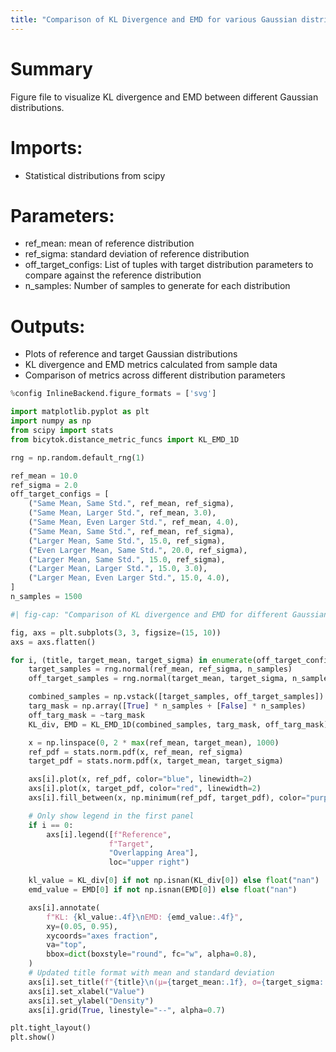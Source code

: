 ```yaml
---
title: "Comparison of KL Divergence and EMD for various Gaussian distributions"
---
```


# Summary
Figure file to visualize KL divergence and EMD between different Gaussian distributions.

# Imports:
- Statistical distributions from scipy

# Parameters:
- ref_mean: mean of reference distribution
- ref_sigma: standard deviation of reference distribution
- off_target_configs: List of tuples with target distribution parameters to compare against the reference distribution
- n_samples: Number of samples to generate for each distribution

# Outputs:
- Plots of reference and target Gaussian distributions
- KL divergence and EMD metrics calculated from sample data
- Comparison of metrics across different distribution parameters

```python
%config InlineBackend.figure_formats = ['svg']

import matplotlib.pyplot as plt
import numpy as np
from scipy import stats
from bicytok.distance_metric_funcs import KL_EMD_1D

rng = np.random.default_rng(1)

ref_mean = 10.0
ref_sigma = 2.0
off_target_configs = [
    ("Same Mean, Same Std.", ref_mean, ref_sigma),
    ("Same Mean, Larger Std.", ref_mean, 3.0),
    ("Same Mean, Even Larger Std.", ref_mean, 4.0),
    ("Same Mean, Same Std.", ref_mean, ref_sigma),
    ("Larger Mean, Same Std.", 15.0, ref_sigma),
    ("Even Larger Mean, Same Std.", 20.0, ref_sigma),
    ("Larger Mean, Same Std.", 15.0, ref_sigma),
    ("Larger Mean, Larger Std.", 15.0, 3.0),
    ("Larger Mean, Even Larger Std.", 15.0, 4.0),
]
n_samples = 1500
```

```python
#| fig-cap: "Comparison of KL divergence and EMD for different Gaussian distributions"

fig, axs = plt.subplots(3, 3, figsize=(15, 10))
axs = axs.flatten()

for i, (title, target_mean, target_sigma) in enumerate(off_target_configs):
    target_samples = rng.normal(ref_mean, ref_sigma, n_samples)
    off_target_samples = rng.normal(target_mean, target_sigma, n_samples)

    combined_samples = np.vstack([target_samples, off_target_samples]).reshape(-1, 1)
    targ_mask = np.array([True] * n_samples + [False] * n_samples)
    off_targ_mask = ~targ_mask
    KL_div, EMD = KL_EMD_1D(combined_samples, targ_mask, off_targ_mask)

    x = np.linspace(0, 2 * max(ref_mean, target_mean), 1000)
    ref_pdf = stats.norm.pdf(x, ref_mean, ref_sigma)
    target_pdf = stats.norm.pdf(x, target_mean, target_sigma)

    axs[i].plot(x, ref_pdf, color="blue", linewidth=2)
    axs[i].plot(x, target_pdf, color="red", linewidth=2)
    axs[i].fill_between(x, np.minimum(ref_pdf, target_pdf), color="purple", alpha=0.3)

    # Only show legend in the first panel
    if i == 0:
        axs[i].legend([f"Reference", 
                      f"Target",
                      "Overlapping Area"],
                      loc="upper right")

    kl_value = KL_div[0] if not np.isnan(KL_div[0]) else float("nan")
    emd_value = EMD[0] if not np.isnan(EMD[0]) else float("nan")

    axs[i].annotate(
        f"KL: {kl_value:.4f}\nEMD: {emd_value:.4f}",
        xy=(0.05, 0.95),
        xycoords="axes fraction",
        va="top",
        bbox=dict(boxstyle="round", fc="w", alpha=0.8),
    )
    # Updated title format with mean and standard deviation
    axs[i].set_title(f"{title}\n(μ={target_mean:.1f}, σ={target_sigma:.1f})")
    axs[i].set_xlabel("Value")
    axs[i].set_ylabel("Density")
    axs[i].grid(True, linestyle="--", alpha=0.7)

plt.tight_layout()
plt.show()
```
